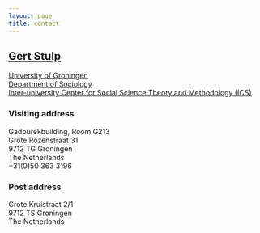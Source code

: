 ```yaml
---
layout: page
title: contact
---
```



## [Gert Stulp](mailto:g.stulp@rug.nl)

[University of Groningen](http://www.rug.nl/)   
[Department of Sociology](http://www.rug.nl/bachelors/sociology/)   
[Inter-university Center for Social Science Theory and Methodology (ICS)](http://www.ics-graduateschool.nl/)  

### Visiting address
Gadourekbuilding, Room G213     
Grote Rozenstraat 31    
9712 TG Groningen    
The Netherlands    
+31(0)50 363 3196    

### Post address
Grote Kruistraat 2/1     
9712 TS Groningen    
The Netherlands    



